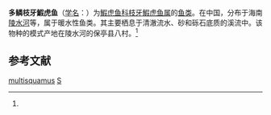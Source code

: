 {{Speciesbox
| taxon = Stiphodon multisquamus
| binomial_authority = ([[伍汉霖|Wu]] et Ni, 1986)<ref name='id8395'>{{cite web| url =http://www.bioinfo.cn/db05/BjdwSpecies.php?action=view&id=8395| title =多鳞枝牙鰕虎鱼| work =《中国动物物种编目数据库》| publisher =中国科学院微生物研究所| author =中国科学院动物研究所| accessdate =2009-04-16| deadurl =yes| archiveurl =https://web.archive.org/web/20160305050152/http://www.bioinfo.cn/db05/BjdwSpecies.php?action=view&id=8395| archivedate =2016-03-05}}</ref>
}}

'''多鳞枝牙鰕虎鱼'''（[[学名|学名]]：{{lang|la|''Stiphodon multisquamus''}}）为[[鰕虎鱼科|鰕虎鱼科]][[枝牙鰕虎鱼属|枝牙鰕虎鱼属]]的[[鱼类|鱼类]]。在中国，分布于海南[[陵水河|陵水河]]等，属于暖水性鱼类。其主要栖息于清澈流水、砂和砾石底质的溪流中。该物种的模式产地在陵水河的保亭县八村。<ref name='id8395'/>

== 参考文献 ==
{{reflist}}

{{Taxonbar|from=Q1045312}}

[[Category:枝牙鰕虎鱼属|multisquamus]]
[[Category:1986年描述的魚類|S]]

{{Perciformes-stub}}